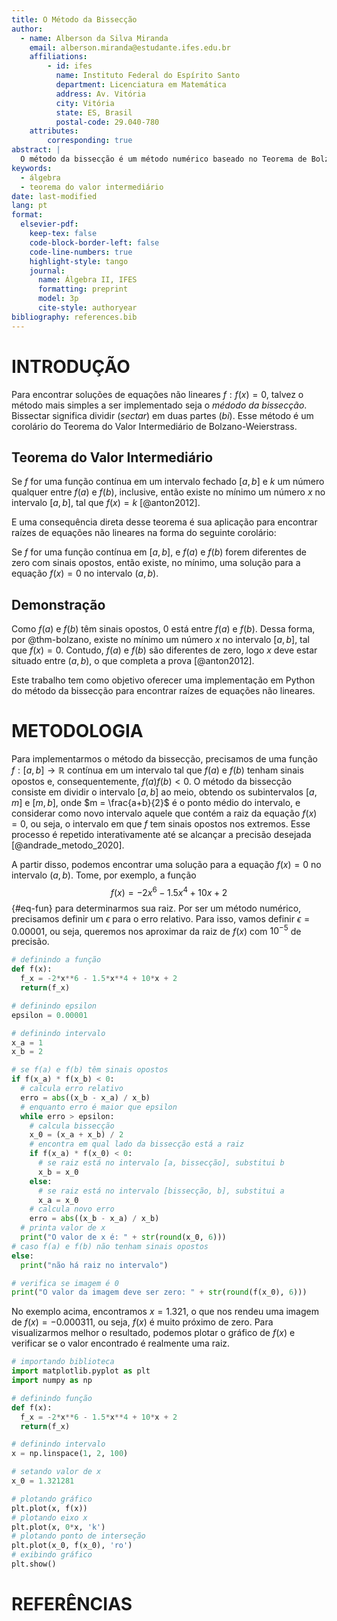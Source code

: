 ```yaml
---
title: O Método da Bissecção
author:
  - name: Alberson da Silva Miranda
    email: alberson.miranda@estudante.ifes.edu.br
    affiliations: 
        - id: ifes
          name: Instituto Federal do Espírito Santo
          department: Licenciatura em Matemática
          address: Av. Vitória
          city: Vitória
          state: ES, Brasil
          postal-code: 29.040-780
    attributes:
        corresponding: true
abstract: |
  O método da bissecção é um método numérico baseado no Teorema de Bolzano-Weierstrass para encontrar raízes de equações. Este trabalho tem como objetivo oferecer uma implementação em Python do método da bissecção.
keywords: 
  - álgebra
  - teorema do valor intermediário
date: last-modified
lang: pt
format:
  elsevier-pdf:
    keep-tex: false
    code-block-border-left: false
    code-line-numbers: true
    highlight-style: tango
    journal:
      name: Álgebra II, IFES
      formatting: preprint
      model: 3p
      cite-style: authoryear
bibliography: references.bib
---
```


# INTRODUÇÃO

Para encontrar soluções de equações não lineares $f: f(x)=0$, talvez o método mais simples a ser implementado seja o *médodo da bissecção*. Bissectar significa dividir (*sectar*) em duas partes (*bi*). Esse método é um corolário do Teorema do Valor Intermediário de Bolzano-Weierstrass.

::: {#thm-bolzano}
## Teorema do Valor Intermediário

Se $f$ for uma função contínua em um intervalo fechado $[a,b]$ e $k$ um número qualquer entre $f(a)$ e $f(b)$, inclusive, então existe no mínimo um número $x$ no intervalo $[a,b]$, tal que $f(x)=k$ [@anton2012].
:::

E uma consequência direta desse teorema é sua aplicação para encontrar raízes de equações não lineares na forma do seguinte corolário:

::: {#cor-bolzano}
Se $f$ for uma função contínua em $[a,b]$, e $f(a)$ e $f(b)$ forem diferentes de zero com sinais opostos, então existe, no mínimo, uma solução para a equação $f(x) = 0$ no intervalo $(a,b)$.

## Demonstração {.unnumbered}

Como $f(a)$ e $f(b)$ têm sinais opostos, 0 está entre $f(a)$ e $f(b)$. Dessa forma, por @thm-bolzano, existe no mínimo um número $x$ no intervalo $[a,b]$, tal que $f(x)=0$. Contudo, $f(a)$ e $f(b)$ são diferentes de zero, logo $x$ deve estar situado entre $(a,b)$, o que completa a prova [@anton2012].
:::

Este trabalho tem como objetivo oferecer uma implementação em Python do método da bissecção para encontrar raízes de equações não lineares.

# METODOLOGIA

Para implementarmos o método da bissecção, precisamos de uma função $f:[a,b] \rightarrow \mathbb{R}$ contínua em um intervalo tal que $f(a)$ e $f(b)$ tenham sinais opostos e, consequentemente, $f(a)f(b) < 0$. O método da bissecção consiste em dividir o intervalo $[a,b]$ ao meio, obtendo os subintervalos $[a,m]$ e $[m,b]$, onde $m = \frac{a+b}{2}$ é o ponto médio do intervalo, e considerar como novo intervalo aquele que contém a raiz da equação $f(x)=0$, ou seja, o intervalo em que $f$ tem sinais opostos nos extremos. Esse processo é repetido interativamente até se alcançar a precisão desejada [@andrade_metodo_2020].

A partir disso, podemos encontrar uma solução para a equação $f(x)=0$ no intervalo $(a,b)$. Tome, por exemplo, a função $$f(x) = -2x^6-1.5x^4+10x+2$$ {#eq-fun} para determinarmos sua raiz. Por ser um método numérico, precisamos definir um $\epsilon$ para o erro relativo. Para isso, vamos definir $\epsilon = 0.00001$, ou seja, queremos nos aproximar da raiz de $f(x)$ com $10^{-5}$ de precisão.

```python
# definindo a função
def f(x):
  f_x = -2*x**6 - 1.5*x**4 + 10*x + 2
  return(f_x)

# definindo epsilon
epsilon = 0.00001

# definindo intervalo
x_a = 1
x_b = 2

# se f(a) e f(b) têm sinais opostos
if f(x_a) * f(x_b) < 0:
  # calcula erro relativo
  erro = abs((x_b - x_a) / x_b)
  # enquanto erro é maior que epsilon
  while erro > epsilon:
    # calcula bissecção
    x_0 = (x_a + x_b) / 2
    # encontra em qual lado da bissecção está a raiz
    if f(x_a) * f(x_0) < 0:
      # se raiz está no intervalo [a, bissecção], substitui b
      x_b = x_0
    else:
      # se raiz está no intervalo [bissecção, b], substitui a
      x_a = x_0
    # calcula novo erro
    erro = abs((x_b - x_a) / x_b)
  # printa valor de x
  print("O valor de x é: " + str(round(x_0, 6)))
# caso f(a) e f(b) não tenham sinais opostos
else:
  print("não há raiz no intervalo")

# verifica se imagem é 0
print("O valor da imagem deve ser zero: " + str(round(f(x_0), 6)))
```

No exemplo acima, encontramos $x=1.321$, o que nos rendeu uma imagem de $f(x)=-0.000311$, ou seja, $f(x)$ é muito próximo de zero. Para visualizarmos melhor o resultado, podemos plotar o gráfico de $f(x)$ e verificar se o valor encontrado é realmente uma raiz.

```python
# importando biblioteca
import matplotlib.pyplot as plt
import numpy as np

# definindo função
def f(x):
  f_x = -2*x**6 - 1.5*x**4 + 10*x + 2
  return(f_x)

# definindo intervalo
x = np.linspace(1, 2, 100)

# setando valor de x
x_0 = 1.321281

# plotando gráfico
plt.plot(x, f(x))
# plotando eixo x
plt.plot(x, 0*x, 'k')
# plotando ponto de interseção
plt.plot(x_0, f(x_0), 'ro')
# exibindo gráfico
plt.show()
```

# REFERÊNCIAS